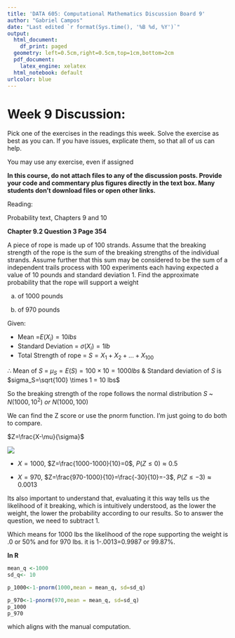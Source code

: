 ```yaml
---
title: 'DATA 605: Computational Mathematics Discussion Board 9'
author: "Gabriel Campos"
date: "Last edited `r format(Sys.time(), '%B %d, %Y')`"
output:
  html_document:
    df_print: paged
  geometry: left=0.5cm,right=0.5cm,top=1cm,bottom=2cm
  pdf_document:
    latex_engine: xelatex
  html_notebook: default
urlcolor: blue
---
```


# Week 9 Discussion:

Pick one of the exercises in the readings this week.  Solve the exercise as best as you can.  If you have issues, explicate them, so that all of us can help.

You may use any exercise, even if assigned

**In this course, do not attach files to any of the discussion posts.  Provide your code and commentary plus figures directly in the text box.  Many students don't download files or open other links.**

Reading:

Probability text, Chapters 9 and 10

**Chapter 9.2 Question 3 Page 354**

A piece of rope is made up of 100 strands. Assume that the breaking strength of the rope is the sum of the breaking strengths of the individual strands. Assume further that this sum may be considered to be the sum of a independent trails process with 100 experiments each having expected a value of 10 pounds and standard deviation 1. Find the approximate probability that the rope will support a weight

(a) of 1000 pounds

(b) of 970 pounds

Given:

* Mean =$E(X_i)=10 lbs$
* Standard Deviation = $\sigma(X_i)=1lb$
* Total Strength of rope = $S=X_1+X_2+...+X_{100}$

$\therefore$ Mean of $S$ = $\mu_S=E(S)=100 \times 10 = 1000 lbs$
&
Standard deviation of $S$ is $sigma_S=\sqrt{100} \times 1 = 10 lbs$

So the breaking strength of the rope follows the normal distribution $S$ ~ $N(1000,10^2) \  or \  N(1000,100)$

We can find the Z score or use the pnorm function. I'm just going to do both to compare.

$Z=\frac{X-\mu}{\sigma}$

![](Z-Score.png)

* $X=1000$, $Z=\frac{1000-1000}{10}=0$, $P(Z \leq 0) \approx 0.5$

* $X = 970$, $Z=\frac{970-1000}{10}=\frac{-30}{10}=-3$, $P(Z\leq -3) \approx 0.0013$

Its also important to understand that, evaluating it this way tells us the likelihood of it breaking, which is intuitively understood, as the lower the weight, the lower the probability according to our results. So to answer the question, we need to subtract 1.

Which means for 1000 lbs the likelihood of the rope supporting the weight is .0 or 50% and for 970 lbs. it is 1-.0013=0.9987 or 99.87%.

**In R**

```r
mean_q <-1000
sd_q<- 10

p_1000<-1-pnorm(1000,mean = mean_q, sd=sd_q)

p_970<-1-pnorm(970,mean = mean_q, sd=sd_q)
p_1000
p_970
```

which aligns with the manual computation.
